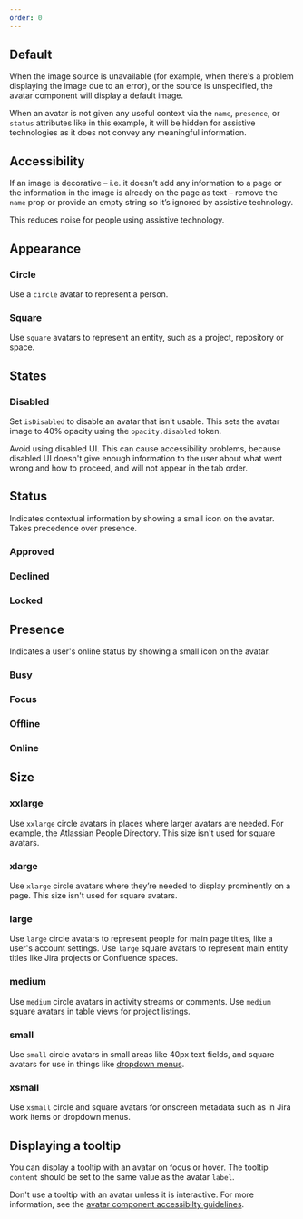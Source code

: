 ```yaml
---
order: 0
---
```



## Default

When the image source is unavailable (for example, when there's a problem displaying the image due
to an error), or the source is unspecified, the avatar component will display a default image.

When an avatar is not given any useful context via the `name`, `presence`, or `status` attributes
like in this example, it will be hidden for assistive technologies as it does not convey any
meaningful information.

<Example Component={AvatarDefault} packageName="@atlaskit/avatar" />

## Accessibility

If an image is decorative – i.e. it doesn’t add any information to a page or the information in the
image is already on the page as text – remove the `name` prop or provide an empty string so it’s
ignored by assistive technology.

This reduces noise for people using assistive technology.

<Example Component={AvatarDecorative} packageName="@atlaskit/avatar" />

## Appearance

### Circle

Use a `circle` avatar to represent a person.

<Example Component={AvatarCircle} packageName="@atlaskit/avatar" />

### Square

Use `square` avatars to represent an entity, such as a project, repository or space.

<Example Component={AvatarSquare} packageName="@atlaskit/avatar" />

## States

### Disabled

Set `isDisabled` to disable an avatar that isn't usable. This sets the avatar image to 40% opacity
using the `opacity.disabled` token.

Avoid using disabled UI. This can cause accessibility problems, because disabled UI doesn't give
enough information to the user about what went wrong and how to proceed, and will not appear in the
tab order.

<Example Component={AvatarDisabled} packageName="@atlaskit/avatar" />

## Status

Indicates contextual information by showing a small icon on the avatar. Takes precedence over
presence.

### Approved

<Example Component={AvatarApproved} packageName="@atlaskit/avatar" />

### Declined

<Example Component={AvatarDeclined} packageName="@atlaskit/avatar" />

### Locked

<Example Component={AvatarLocked} packageName="@atlaskit/avatar" />

## Presence

Indicates a user's online status by showing a small icon on the avatar.

### Busy

<Example Component={AvatarBusy} packageName="@atlaskit/avatar" />

### Focus

<Example Component={AvatarFocus} packageName="@atlaskit/avatar" />

### Offline

<Example Component={AvatarOffline} packageName="@atlaskit/avatar" />

### Online

<Example Component={AvatarOnline} packageName="@atlaskit/avatar" />

## Size

### xxlarge

Use `xxlarge` circle avatars in places where larger avatars are needed. For example, the Atlassian
People Directory. This size isn't used for square avatars.

<Example Component={AvatarXXLarge} packageName="@atlaskit/avatar" />

### xlarge

Use `xlarge` circle avatars where they’re needed to display prominently on a page. This size isn't
used for square avatars.

<Example Component={AvatarXLarge} packageName="@atlaskit/avatar" />

### large

Use `large` circle avatars to represent people for main page titles, like a user's account settings.
Use `large` square avatars to represent main entity titles like Jira projects or Confluence spaces.

<Example Component={AvatarLarge} packageName="@atlaskit/avatar" />

### medium

Use `medium` circle avatars in activity streams or comments. Use `medium` square avatars in table
views for project listings.

<Example Component={AvatarMedium} packageName="@atlaskit/avatar" />

### small

Use `small` circle avatars in small areas like 40px text fields, and square avatars for use in
things like [dropdown menus](/components/dropdown-menu).

<Example Component={AvatarSmall} packageName="@atlaskit/avatar" />

### xsmall

Use `xsmall` circle and square avatars for onscreen metadata such as in Jira work items or dropdown
menus.

<Example Component={AvatarXSmall} packageName="@atlaskit/avatar" />

## Displaying a tooltip

You can display a tooltip with an avatar on focus or hover. The tooltip `content` should be set to
the same value as the avatar `label`.

Don't use a tooltip with an avatar unless it is interactive. For more information, see the
[avatar component accessibilty guidelines](usage#accessibility).

<Example Component={AvatarTooltip} packageName="@atlaskit/avatar" />
